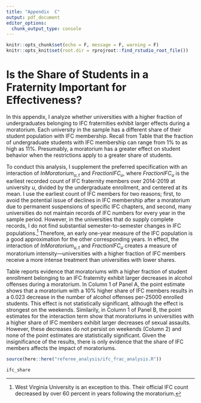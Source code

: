 ```yaml
---
title: "Appendix  C"
output: pdf_document
editor_options: 
  chunk_output_type: console
---
```


```r
knitr::opts_chunk$set(echo = F, message = F, warning = F)
knitr::opts_knit$set(root.dir = rprojroot::find_rstudio_root_file())
```
# Is the Share of Students in a Fraternity Important for Effectiveness? \label{asection:fraction}

In this appendix, I analyze whether universities with a higher fraction of undergraduates belonging to IFC fraternities exhibit larger effects during a moratorium. Each university in the sample has a different share of their student population with IFC membership. Recall from Table \ref{summary_stats} that the fraction of undergraduate students with IFC membership can range from 1% to as high as 11%. Presumably, a moratorium has a greater effect on student behavior when the restrictions apply to a greater share of students.

To conduct this analysis, I supplement the preferred specification with an interaction of $InMoratorium_{u,t}$ and $FractionIFC_u$, where $FractionIFC_u$ is the earliest recorded count of IFC fraternity members over 2014-2019 at university $u$, divided by the undergraduate enrollment, and centered at its mean. I use the earliest count of IFC members for two reasons; first, to avoid the potential issue of declines in IFC membership after a moratorium due to permanent suspensions of specific IFC chapters, and second, many universities do not maintain records of IFC numbers for every year in the sample period. However, in the universities that do supply complete records, I do not find substantial semester-to-semester changes in IFC populations.^[West Virginia University is an exception to this. Their official IFC count decreased by over 60 percent in years following the moratorium.] Therefore, an early one-year measure of the IFC population is a good approximation for the other corresponding years. In effect, the interaction of $InMoratorium_{u,t}$ and $FractionIFC_u$ creates a measure of moratorium intensity—universities with a higher fraction of IFC members receive a more intense treatment than universities with lower shares.

Table \ref{ifc_share} reports evidence that moratoriums with a higher fraction of student enrollment belonging to an IFC fraternity exhibit larger decreases in alcohol offenses during a moratorium. In Column 1 of Panel A, the point estimate shows that a moratorium with a 10% higher share of IFC members results in a 0.023 decrease in the number of alcohol offenses per-25000 enrolled students. This effect is not statistically significant, although the effect is strongest on the weekends. Similarily, in Column 1 of Panel B, the point estimates for the interaction term show that moratoriums in universities with a higher share of IFC members exhibit larger decreases of sexual assaults. However, these decreases do not persist on weekends (Column 2) and none of the point estimates are statistically significant. Given the insignificance of the results, there is only evidence that the share of IFC members affects the impact of moratoriums.

```r
source(here::here("referee_analysis/ifc_frac_analysis.R"))
```
\newpage
```r
ifc_share
```





